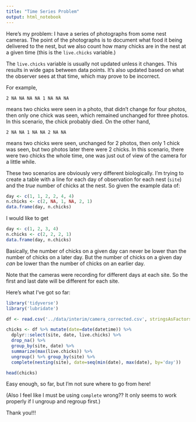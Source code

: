 ```yaml
---
title: "Time Series Problem"
output: html_notebook
---
```


Here's my problem: I have a series of photographs from some nest cameras. The point of the photographs is to document what food it being delivered to the nest, but we also count how many chicks are in the nest at a given time (this is the `live.chicks` variable.)

The `live.chicks` variable is usually not updated unless it changes. This results in wide gaps between data points. It's also updated based on what the observer sees at that time, which may prove to be incorrect.

For example,

`2 NA NA NA NA 1 NA NA NA`

means two chicks were seen in a photo, that didn't change for four photos, then only one chick was seen, which remained unchanged for three photos. In this scenario, the chick probably died. On the other hand,

`2 NA NA 1 NA NA 2 NA NA`

means two chicks were seen, unchanged for 2 photos, then only 1 chick was seen, but two photos later there were 2 chicks. In this scenario, there were two chicks the whole time, one was just out of view of the camera for a little while.

These two scenarios are obviously very different biologically. I'm trying to create a table with a line for each day of observation for each nest (`site`) and the *true* number of chicks at the nest. So given the example data of:

```r
day <- c(1, 1, 2, 2, 4, 4)
n.chicks <- c(2, NA, 1, NA, 2, 1)
data.frame(day, n.chicks)
```

I would like to get

```r
day <- c(1, 2, 3, 4)
n.chicks <- c(2, 2, 2, 1)
data.frame(day, n.chicks)
```

Basically, the number of chicks on a given day can never be lower than the number of chicks on a later day. But the number of chicks on a given day *can* be lower than the number of chicks on an earlier day.

Note that the cameras were recording for different days at each site. So the first and last date will be different for each site.

Here's what I've got so far:

```r
library('tidyverse')
library('lubridate')

df <- read.csv('../data/interim/camera_corrected.csv', stringsAsFactors=FALSE)

chicks <- df %>% mutate(date=date(datetime)) %>% 
  dplyr::select(site, date, live.chicks) %>% 
  drop_na() %>%
  group_by(site, date) %>% 
  summarize(max(live.chicks)) %>% 
  ungroup() %>% group_by(site) %>% 
  complete(nesting(site), date=seq(min(date), max(date), by='day'))

head(chicks)
```

Easy enough, so far, but I'm not sure where to go from here!

(Also I feel like I must be using `complete` wrong?? It only seems to work properly if I ungroup and regroup first.)

Thank you!!!

